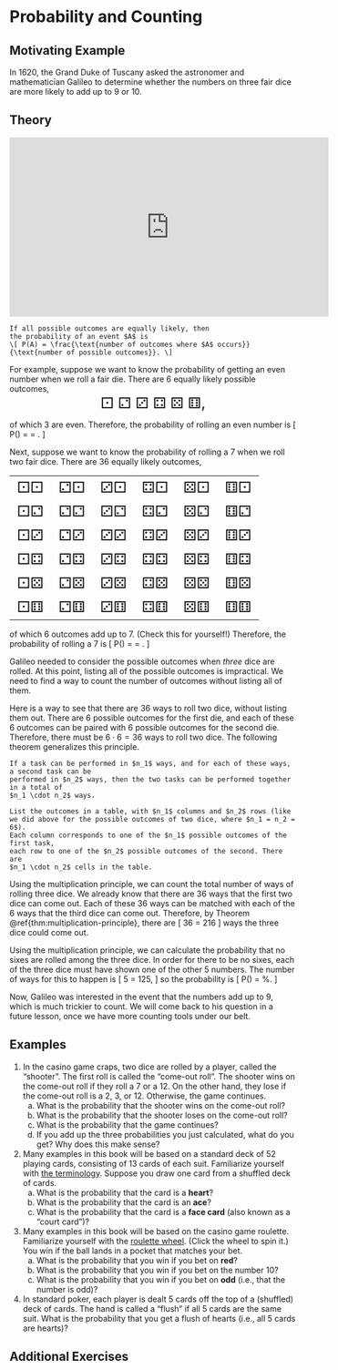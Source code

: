 # Probability and Counting {#counting}

## Motivating Example {-}

In 1620, the Grand Duke of Tuscany asked the astronomer and mathematician Galileo 
to determine whether the numbers on three fair dice are more likely to add up to 9
or 10. 

## Theory {-}

<iframe width="560" height="315" src="https://www.youtube.com/embed/w9iG_7cuORk" frameborder="0" allow="accelerometer; autoplay; encrypted-media; gyroscope; picture-in-picture" allowfullscreen></iframe>

```definition
If all possible outcomes are equally likely, then 
the probability of an event $A$ is 
\[ P(A) = \frac{\text{number of outcomes where $A$ occurs}}{\text{number of possible outcomes}}. \]
```

For example, suppose we want to know the probability of getting an even number when we roll 
a fair die. There are $6$ equally likely possible outcomes, 
<div style="text-align:center;font-size:20pt">⚀ ⚁ ⚂ ⚃ ⚄ ⚅,</div>
of which 3 are even. Therefore, the probability of rolling an even number is 
\[ P(\text{even number}) = \frac{\text{number of outcomes that are even}}{\text{number of possible outcomes}} = \frac{3}{6}. \]

Next, suppose we want to know the probability of rolling a 7 when we roll two fair dice. 
There are 36 equally likely outcomes,
<table style="border-color:none;">
<tr>
  <td style="text-align:center;font-size:20pt">⚀⚀</td>
  <td style="text-align:center;font-size:20pt">⚁⚀</td>
  <td style="text-align:center;font-size:20pt">⚂⚀</td>
  <td style="text-align:center;font-size:20pt">⚃⚀</td>
  <td style="text-align:center;font-size:20pt">⚄⚀</td>
  <td style="text-align:center;font-size:20pt">⚅⚀</td>
</tr>
<tr>
  <td style="text-align:center;font-size:20pt">⚀⚁</td>
  <td style="text-align:center;font-size:20pt">⚁⚁</td>
  <td style="text-align:center;font-size:20pt">⚂⚁</td>
  <td style="text-align:center;font-size:20pt">⚃⚁</td>
  <td style="text-align:center;font-size:20pt">⚄⚁</td>
  <td style="text-align:center;font-size:20pt">⚅⚁</td>
</tr>
<tr>
  <td style="text-align:center;font-size:20pt">⚀⚂</td>
  <td style="text-align:center;font-size:20pt">⚁⚂</td>
  <td style="text-align:center;font-size:20pt">⚂⚂</td>
  <td style="text-align:center;font-size:20pt">⚃⚂</td>
  <td style="text-align:center;font-size:20pt">⚄⚂</td>
  <td style="text-align:center;font-size:20pt">⚅⚂</td>
</tr>
<tr>
  <td style="text-align:center;font-size:20pt">⚀⚃</td>
  <td style="text-align:center;font-size:20pt">⚁⚃</td>
  <td style="text-align:center;font-size:20pt">⚂⚃</td>
  <td style="text-align:center;font-size:20pt">⚃⚃</td>
  <td style="text-align:center;font-size:20pt">⚄⚃</td>
  <td style="text-align:center;font-size:20pt">⚅⚃</td>
</tr>
<tr>
  <td style="text-align:center;font-size:20pt">⚀⚄</td>
  <td style="text-align:center;font-size:20pt">⚁⚄</td>
  <td style="text-align:center;font-size:20pt">⚂⚄</td>
  <td style="text-align:center;font-size:20pt">⚃⚄</td>
  <td style="text-align:center;font-size:20pt">⚄⚄</td>
  <td style="text-align:center;font-size:20pt">⚅⚄</td>
</tr>
<tr>
  <td style="text-align:center;font-size:20pt">⚀⚅</td>
  <td style="text-align:center;font-size:20pt">⚁⚅</td>
  <td style="text-align:center;font-size:20pt">⚂⚅</td>
  <td style="text-align:center;font-size:20pt">⚃⚅</td>
  <td style="text-align:center;font-size:20pt">⚄⚅</td>
  <td style="text-align:center;font-size:20pt">⚅⚅</td>
</tr>
</table>
of which 6 outcomes add up to 7. (Check this for yourself!) Therefore, the probability 
of rolling a 7 is
\[ P(\text{sum is 7}) = \frac{\text{number of outcomes where the sum is 7}}{\text{number of possible outcomes}} = \frac{6}{36}. \]

Galileo needed to consider the possible outcomes when _three_ dice are rolled. At this point, 
listing all of the possible outcomes is impractical. We need to 
find a way to count the number of outcomes without listing all of them.

Here is a way to see that there are 36 ways to roll two dice, without listing them out. There are 
6 possible outcomes for the first die, and each of these 6 outcomes can be paired with 6 possible 
outcomes for the second die. Therefore, there must be $6 \cdot 6 = 36$ ways to roll two dice. 
The following theorem generalizes this principle.

```theorem
If a task can be performed in $n_1$ ways, and for each of these ways, a second task can be 
performed in $n_2$ ways, then the two tasks can be performed together in a total of 
$n_1 \cdot n_2$ ways.
```
```proof
List the outcomes in a table, with $n_1$ columns and $n_2$ rows (like 
we did above for the possible outcomes of two dice, where $n_1 = n_2 = 6$). 
Each column corresponds to one of the $n_1$ possible outcomes of the first task, 
each row to one of the $n_2$ possible outcomes of the second. There are 
$n_1 \cdot n_2$ cells in the table.
```

Using the multiplication principle, we can count the total number of ways of rolling three dice. 
We already know that there are 36 ways that the first two dice can come out. Each of these 36 
ways can be matched with each of the 6 ways that the third dice can come out. Therefore, by 
Theorem \@ref{thm:multiplication-principle}, there are 
\[ 36 \cdot 6 = 216 \]
ways the three dice could come out.

Using the multiplication principle, we can calculate the probability that no sixes are 
rolled among the three dice. In order for there to be no sixes, each of the three dice must have 
shown one of the other 5 numbers. The number of ways for this to happen is 
\[ 5 \cdot 5 \cdot 5 = 125, \]
so the probability is 
\[ P(\text{no sixes}) = \frac{125}{216} \approx 57.8\%. \]

Now, Galileo was interested in the event that the numbers add up to 9, which is much trickier to 
count. We will come back to his question in a future lesson, once we have more counting tools 
under our belt.


## Examples {-}

1. In the casino game craps, two dice are rolled by a player, called the "shooter". The first roll 
is called the "come-out roll". The shooter wins on the come-out roll if they roll a 7 or a 12. 
On the other hand, they lose if the come-out roll is a 2, 3, or 12. Otherwise, the game continues.
    a. What is the probability that the shooter wins on the come-out roll?
    b. What is the probability that the shooter loses on the come-out roll?
    c. What is the probability that the game continues?
    d. If you add up the three probabilities you just calculated, what do you get? Why does this make sense?
2. Many examples in this book will be based on a standard deck of 52 playing cards, consisting 
of 13 cards of each suit. Familiarize yourself with [the terminology](https://www.youtube.com/watch?v=DkE4KEWiDRs). Suppose you draw one card from a 
shuffled deck of cards.
    a. What is the probability that the card is a **heart**?
    b. What is the probability that the card is an **ace**?
    c. What is the probability that the card is a **face card** (also known as a "court card")?
3. Many examples in this book will be based on the casino game roulette. Familiarize yourself with 
the [roulette wheel](https://www.online-stopwatch.com/chance-games/roulette-wheel/full-screen/). 
(Click the wheel to spin it.) You win if the ball lands in a pocket that matches your bet.
    a. What is the probability that you win if you bet on **red**?
    b. What is the probability that you win if you bet on the number 10?
    c. What is the probability that you win if you bet on **odd** (i.e., that the number is odd)?
4. In standard poker, each player is dealt 5 cards off the top of a (shuffled) deck of cards. 
The hand is called a "flush" if all 5 cards are the same suit. What is the probability that 
you get a flush of hearts (i.e., all 5 cards are hearts)?


## Additional Exercises {-}
